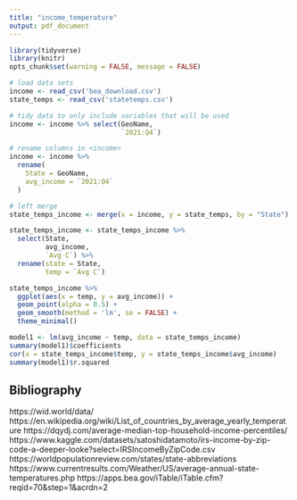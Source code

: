 ```yaml
---
title: "income_temperature"
output: pdf_document
---
```


```r
library(tidyverse)
library(knitr)
opts_chunk$set(warning = FALSE, message = FALSE)
```

```r
# load data sets
income <- read_csv('bea_download.csv')
state_temps <- read_csv('statetemps.csv')
```

```r
# tidy data to only include variables that will be used
income <- income %>% select(GeoName,
                            `2021:Q4`)

# rename columns in <income>
income <- income %>%
  rename(
    State = GeoName,
    avg_income = `2021:Q4`
  )
```

```r
# left merge
state_temps_income <- merge(x = income, y = state_temps, by = "State")
```

```r
state_temps_income <- state_temps_income %>% 
  select(State,
         avg_income,
         `Avg C`) %>% 
  rename(state = State,
         temp = `Avg C`)
```

```r
state_temps_income %>%
  ggplot(aes(x = temp, y = avg_income)) +
  geom_point(alpha = 0.5) + 
  geom_smooth(method = 'lm', se = FALSE) +
  theme_minimal()
```

```r
model1 <- lm(avg_income ~ temp, data = state_temps_income)
summary(model1)$coefficients
cor(x = state_temps_income$temp, y = state_temps_income$avg_income)
summary(model1)$r.squared
```


## Bibliography

https://wid.world/data/
https://en.wikipedia.org/wiki/List_of_countries_by_average_yearly_temperature
https://dqydj.com/average-median-top-household-income-percentiles/
https://www.kaggle.com/datasets/satoshidatamoto/irs-income-by-zip-code-a-deeper-looke?select=IRSIncomeByZipCode.csv
https://worldpopulationreview.com/states/state-abbreviations
https://www.currentresults.com/Weather/US/average-annual-state-temperatures.php
https://apps.bea.gov/iTable/iTable.cfm?reqid=70&step=1&acrdn=2